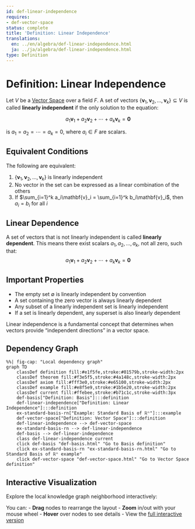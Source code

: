 ```yaml
---
id: def-linear-independence
requires:
- def-vector-space
status: complete
title: 'Definition: Linear Independence'
translations:
  en: ../en/algebra/def-linear-independence.html
  ja: ../ja/algebra/def-linear-independence.html
type: Definition
---
```


# Definition: Linear Independence {#def-linear-independence}

Let $V$ be a [Vector Space](def-vector-space.qmd) over a field $F$. A set of vectors $\{\mathbf{v}_1, \mathbf{v}_2, \ldots, \mathbf{v}_k\} \subseteq V$ is called **linearly independent** if the only solution to the equation:

$$a_1\mathbf{v}_1 + a_2\mathbf{v}_2 + \cdots + a_k\mathbf{v}_k = \mathbf{0}$$

is $a_1 = a_2 = \cdots = a_k = 0$, where $a_i \in F$ are scalars.

## Equivalent Conditions

The following are equivalent:

1. $\{\mathbf{v}_1, \mathbf{v}_2, \ldots, \mathbf{v}_k\}$ is linearly independent
2. No vector in the set can be expressed as a linear combination of the others
3. If $\sum_{i=1}^k a_i\mathbf{v}_i = \sum_{i=1}^k b_i\mathbf{v}_i$, then $a_i = b_i$ for all $i$

## Linear Dependence

A set of vectors that is not linearly independent is called **linearly dependent**. This means there exist scalars $a_1, a_2, \ldots, a_k$, not all zero, such that:
$$a_1\mathbf{v}_1 + a_2\mathbf{v}_2 + \cdots + a_k\mathbf{v}_k = \mathbf{0}$$

## Important Properties

- The empty set $\emptyset$ is linearly independent by convention
- A set containing the zero vector is always linearly dependent
- Any subset of a linearly independent set is linearly independent
- If a set is linearly dependent, any superset is also linearly dependent

Linear independence is a fundamental concept that determines when vectors provide "independent directions" in a vector space.

## Dependency Graph

```mermaid
%%| fig-cap: "Local dependency graph"
graph TD
    classDef definition fill:#e1f5fe,stroke:#01579b,stroke-width:2px
    classDef theorem fill:#f3e5f5,stroke:#4a148c,stroke-width:2px
    classDef axiom fill:#fff3e0,stroke:#e65100,stroke-width:2px
    classDef example fill:#e8f5e9,stroke:#1b5e20,stroke-width:2px
    classDef current fill:#ffebee,stroke:#b71c1c,stroke-width:3px
    def-basis["Definition: Basis"]:::definition
    def-linear-independence["Definition: Linear Independence"]:::definition
    ex-standard-basis-rn["Example: Standard Basis of ℝⁿ"]:::example
    def-vector-space["Definition: Vector Space"]:::definition
    def-linear-independence --> def-vector-space
    ex-standard-basis-rn --> def-linear-independence
    def-basis --> def-linear-independence
    class def-linear-independence current
    click def-basis "def-basis.html" "Go to Basis definition"
    click ex-standard-basis-rn "ex-standard-basis-rn.html" "Go to Standard Basis of ℝⁿ example"
    click def-vector-space "def-vector-space.html" "Go to Vector Space definition"
```

## Interactive Visualization

Explore the local knowledge graph neighborhood interactively:

::: {.graph-viz data-id="def-linear-independence" data-width="700" data-height="500"}
:::

You can:
- **Drag** nodes to rearrange the layout
- **Zoom** in/out with your mouse wheel
- **Hover** over nodes to see details
- View the [full interactive version](../../output/interactive/def-linear-independence.html){target="_blank"}
